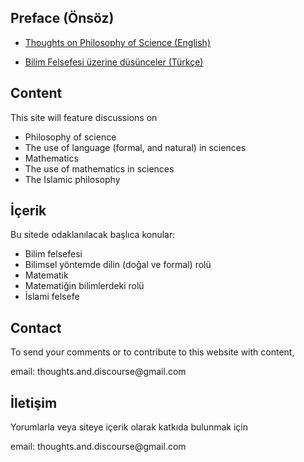 
::: {.content-visible when-profile="def"}
# Preface (Önsöz) {.unnumbered} 

- [Thoughts on Philosophy of Science (English)](./en/index.html)

- [Bilim Felsefesi üzerine düsünceler (Türkçe)](./tr/index.html)

:::

::: {.content-visible when-profile="en"}
# Content  {.numbered} 

This site will feature discussions on

- Philosophy of science
- The use of language (formal, and natural) in sciences
- Mathematics
- The use of mathematics in sciences
- The Islamic philosophy    

:::



::: {.content-visible when-profile="tr"}
# İçerik  {.numbered} 

Bu sitede odaklanılacak başlıca konular:

- Bilim felsefesi
- Bilimsel yöntemde dilin (doğal ve formal) rolü
- Matematik
- Matematiğin bilimlerdeki rolü
- İslami felsefe

:::

::: {.content-visible when-profile="en"}
# Contact  {.numbered} 

To send your comments or to contribute to this website with content, 

email: thoughts.and.discourse@gmail.com

:::


::: {.content-visible when-profile="tr"}
# İletişim  {.numbered} 

Yorumlarla veya siteye içerik olarak katkıda bulunmak için

email: thoughts.and.discourse@gmail.com

:::








